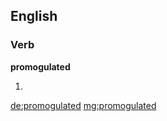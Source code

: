 ==English==

===Verb===
'''promogulated'''

# {{past of|promogulate}}

[[de:promogulated]]
[[mg:promogulated]]